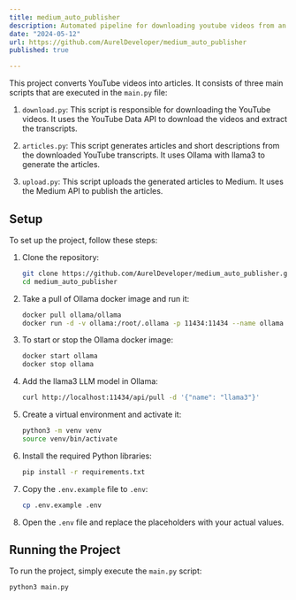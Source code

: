 ```yaml
---
title: medium_auto_publisher
description: Automated pipeline for downloading youtube videos from an playlist, generating articles from transcripts with llama3, and uploading to Medium.
date: "2024-05-12"
url: https://github.com/AurelDeveloper/medium_auto_publisher
published: true

---
```


This project converts YouTube videos into articles. It consists of three main scripts that are executed in the `main.py` file:

1. `download.py`: This script is responsible for downloading the YouTube videos. It uses the YouTube Data API to download the videos and extract the transcripts.

2. `articles.py`: This script generates articles and short descriptions from the downloaded YouTube transcripts. It uses Ollama with llama3 to generate the articles.

3. `upload.py`: This script uploads the generated articles to Medium. It uses the Medium API to publish the articles.

## Setup

To set up the project, follow these steps:

1. Clone the repository:

    ```bash
    git clone https://github.com/AurelDeveloper/medium_auto_publisher.git
    cd medium_auto_publisher
    ```

2. Take a pull of Ollama docker image and run it:

    ```bash
    docker pull ollama/ollama
    docker run -d -v ollama:/root/.ollama -p 11434:11434 --name ollama ollama/ollama
    ```

3. To start or stop the Ollama docker image:

    ```bash
    docker start ollama
    docker stop ollama
    ```

4. Add the llama3 LLM model in Ollama:

    ```bash
    curl http://localhost:11434/api/pull -d '{"name": "llama3"}'
    ```

5. Create a virtual environment and activate it:

    ```bash
    python3 -m venv venv
    source venv/bin/activate
    ```

6. Install the required Python libraries:

    ```bash
    pip install -r requirements.txt
    ```

7. Copy the `.env.example` file to `.env`:

    ```bash
    cp .env.example .env
    ```

8. Open the `.env` file and replace the placeholders with your actual values.

## Running the Project

To run the project, simply execute the `main.py` script:

```bash
python3 main.py
